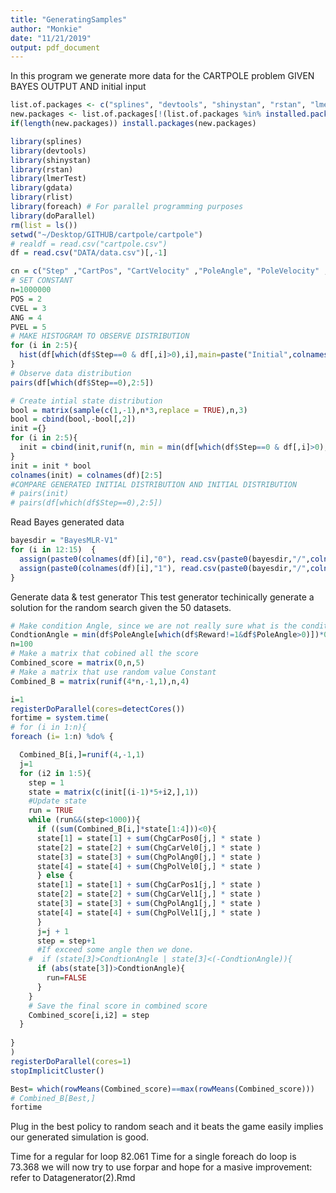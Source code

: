 ```yaml
---
title: "GeneratingSamples"
author: "Monkie"
date: "11/21/2019"
output: pdf_document
---
```


In this program we generate more data for the CARTPOLE problem GIVEN BAYES OUTPUT AND initial input
```r
list.of.packages <- c("splines", "devtools", "shinystan", "rstan", "lmerTest","gdata","foreach","rlist","doParallel")
new.packages <- list.of.packages[!(list.of.packages %in% installed.packages()[,"Package"])]
if(length(new.packages)) install.packages(new.packages)

library(splines)
library(devtools)
library(shinystan)
library(rstan)
library(lmerTest)
library(gdata)
library(rlist)
library(foreach) # For parallel programming purposes
library(doParallel)
rm(list = ls())
setwd("~/Desktop/GITHUB/cartpole/cartpole")
# realdf = read.csv("cartpole.csv")
df = read.csv("DATA/data.csv")[,-1]
```

```r
cn = c("Step" ,"CartPos", "CartVelocity" ,"PoleAngle", "PoleVelocity" ,"Action", "Reward","FutCarPos","FutCarVel", "FutPolAng" ,"FutPolVel","ChgCarPos","ChgCarVel","ChgPolAng","ChgPolVel" )
# SET CONSTANT
n=1000000
POS = 2
CVEL = 3
ANG = 4
PVEL = 5
# MAKE HISTOGRAM TO OBSERVE DISTRIBUTION
for (i in 2:5){
  hist(df[which(df$Step==0 & df[,i]>0),i],main=paste("Initial",colnames(df)[i]),nclass=30)
}
# Observe data distribution
pairs(df[which(df$Step==0),2:5])

# Create intial state distribution
bool = matrix(sample(c(1,-1),n*3,replace = TRUE),n,3)
bool = cbind(bool,-bool[,2])
init ={}
for (i in 2:5){
  init = cbind(init,runif(n, min = min(df[which(df$Step==0 & df[,i]>0),i]), max = max(df[which(df$Step==0 & df[,i]>0),i])))
}
init = init * bool
colnames(init) = colnames(df)[2:5]
#COMPARE GENERATED INITIAL DISTRIBUTION AND INITIAL DISTRIBUTION
# pairs(init)
# pairs(df[which(df$Step==0),2:5])
```

Read Bayes generated data
```r
bayesdir = "BayesMLR-V1"
for (i in 12:15)  {
  assign(paste0(colnames(df)[i],"0"), read.csv(paste0(bayesdir,"/",colnames(df)[i],"BayesFit0.csv"))[,-1])
  assign(paste0(colnames(df)[i],"1"), read.csv(paste0(bayesdir,"/",colnames(df)[i],"BayesFit1.csv"))[,-1])
}
```

Generate data & test generator
This test generator techinically generate a solution for the random search given the 50 datasets.
```r
# Make condition Angle, since we are not really sure what is the condition angle, we use a slight conservative angle where is 0.96 of the angle we have seen considered lose.
CondtionAngle = min(df$PoleAngle[which(df$Reward!=1&df$PoleAngle>0)])*0.96
n=100
# Make a matrix that cobined all the score
Combined_score = matrix(0,n,5)
# Make a matrix that use random value Constant
Combined_B = matrix(runif(4*n,-1,1),n,4)

i=1
registerDoParallel(cores=detectCores())
fortime = system.time(
# for (i in 1:n){
foreach (i= 1:n) %do% {

  Combined_B[i,]=runif(4,-1,1)
  j=1
  for (i2 in 1:5){
    step = 1
    state = matrix(c(init[(i-1)*5+i2,],1))
    #Update state
    run = TRUE
    while (run&&(step<1000)){
      if ((sum(Combined_B[i,]*state[1:4]))<0){
      state[1] = state[1] + sum(ChgCarPos0[j,] * state )
      state[2] = state[2] + sum(ChgCarVel0[j,] * state )
      state[3] = state[3] + sum(ChgPolAng0[j,] * state )
      state[4] = state[4] + sum(ChgPolVel0[j,] * state )
      } else {
      state[1] = state[1] + sum(ChgCarPos1[j,] * state )
      state[2] = state[2] + sum(ChgCarVel1[j,] * state )
      state[3] = state[3] + sum(ChgPolAng1[j,] * state )
      state[4] = state[4] + sum(ChgPolVel1[j,] * state )
      }
      j=j + 1
      step = step+1
      #If exceed some angle then we done.
    #  if (state[3]>CondtionAngle | state[3]<(-CondtionAngle)){
      if (abs(state[3])>CondtionAngle){  
        run=FALSE
      }
    }  
    # Save the final score in combined score
    Combined_score[i,i2] = step
  }
  
}
)
registerDoParallel(cores=1)
stopImplicitCluster()

Best= which(rowMeans(Combined_score)==max(rowMeans(Combined_score)))
# Combined_B[Best,]
fortime
```
Plug in the best policy to random seach and it beats the game easily implies our generated simulation is good.


Time for a regular for loop 82.061
Time for a single foreach do loop is 73.368
we will now try to use forpar and hope for a masive improvement: refer to Datagenerator(2).Rmd

